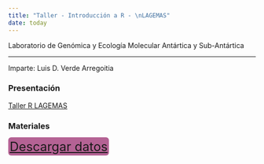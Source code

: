 ```yaml
---
title: "Taller - Introducción a R - \nLAGEMAS"
date: today
---
```


Laboratorio de Genómica y Ecología Molecular Antártica y Sub-Antártica

--- 
Imparte: Luis D. Verde Arregoitia



###  Presentación
[Taller R LAGEMAS](presentaciones/miercoles19.qmd){.external target="_blank"}

### Materiales

[️[Descargar datos](ejemplos/ejemplostaller.zip)]{style="font-size: 1.6rem; background-color: #b46294; 	padding: 3px;	border-radius: 6px; text-align: center;"}



